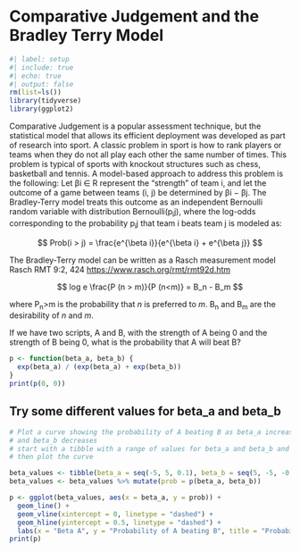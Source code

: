 # Comparative Judgement and the Bradley Terry Model

```r
#| label: setup
#| include: true
#| echo: true
#| output: false
rm(list=ls())
library(tidyverse)
library(ggplot2)
```

Comparative Judgement is a popular assessment technique, but the statistical model that allows its efficient deployment was developed as part of research into sport. A classic problem in sport is how to rank players or teams when they do not all play each other the same number of times. This problem is typical of sports with knockout structures such as chess, basketball and tennis. A model-based approach to address this problem is the following: Let βi ∈ R represent the “strength” of team i, and let the outcome of a game between teams (i, j) be determined by βi − βj. The Bradley-Terry model treats this outcome as an independent Bernoulli random variable with distribution Bernoulli(p~i~j), where the log-odds corresponding to the probability p~i~j that team i beats team j is modeled as:

$$
Prob(i > j) = \frac{e^{\beta i}}{e^{\beta i} + e^{\beta j}}
$$

The Bradley-Terry model can be written as a Rasch measurement model Rasch RMT 9:2, 424 <https://www.rasch.org/rmt/rmt92d.htm>

$$
log e \frac{P (n > m)}{P (n<m)} = B_n - B_m
$$

where P~n~>m is the probability that *n* is preferred to *m*. B~n~ and B~m~ are the desirability of *n* and *m*.

If we have two scripts, A and B, with the strength of A being 0 and the strength of B being 0, what is the probability that A will beat B?

```r
p <- function(beta_a, beta_b) {
  exp(beta_a) / (exp(beta_a) + exp(beta_b))
}
print(p(0, 0))

```

## Try some different values for beta_a and beta_b

```r
# Plot a curve showing the probability of A beating B as beta_a increases
# and beta_b decreases
# start with a tibble with a range of values for beta_a and beta_b and the probability of success
# then plot the curve

beta_values <- tibble(beta_a = seq(-5, 5, 0.1), beta_b = seq(5, -5, -0.1))
beta_values <- beta_values %>% mutate(prob = p(beta_a, beta_b))

p <- ggplot(beta_values, aes(x = beta_a, y = prob)) +
  geom_line() +
  geom_vline(xintercept = 0, linetype = "dashed") +
  geom_hline(yintercept = 0.5, linetype = "dashed") +
  labs(x = "Beta A", y = "Probability of A beating B", title = "Probability of A beating B as Beta A increases and Beta B decreases")
print(p)

```
